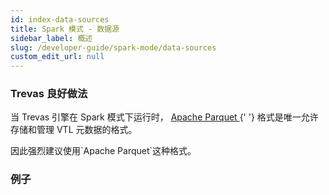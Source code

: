 ```yaml
---
id: index-data-sources
title: Spark 模式 - 数据源
sidebar_label: 概述
slug: /developer-guide/spark-mode/data-sources
custom_edit_url: null
---
```



### Trevas 良好做法

<p>
	当 Trevas 引擎在 Spark 模式下运行时，
	<a href={useBaseUrl('/developer-guide/spark-mode/data-sources/parquet')}>
		Apache Parquet
	</a>{' '}
	格式是唯一允许存储和管理 VTL 元数据的格式。
</p>
<p>因此强烈建议使用`Apache Parquet`这种格式。</p>

### 例子

<div>
	<div className="row">
		<div className="col">
			<Card
				title="Apache Parquet"
				page={useBaseUrl('/developer-guide/spark-mode/data-sources/parquet')}
			/>
		</div>
		<div className="col">
			<Card
				title="CSV"
				page={useBaseUrl('/developer-guide/spark-mode/data-sources/csv')}
			/>
		</div>
		<div className="col">
			<Card
				title="JDBC"
				page={useBaseUrl('/developer-guide/spark-mode/data-sources/jdbc')}
			/>
		</div>
	</div>
	<div className="row">
		<div className="col">
			<Card
				title="Others"
				page={useBaseUrl('/developer-guide/spark-mode/data-sources/others')}
			/>
		</div>
	</div>
</div>
